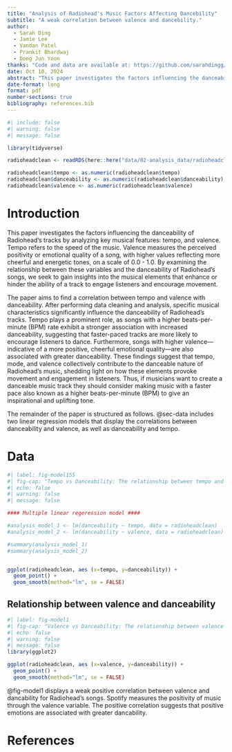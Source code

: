```yaml
---
title: "Analysis of Radiohead's Music Factors Affecting Dancebility"
subtitle: "A weak correlation between valence and dancebility."
author: 
  - Sarah Ding
  - Jamie Lee
  - Vandan Patel
  - Prankit Bhardwaj
  - Dong Jun Yoon
thanks: "Code and data are available at: https://github.com/sarahdingg/SpotifyProject/tree/main/SpotifyAPI."
date: Oct 10, 2024
abstract: "This paper investigates the factors influencing the danceability of Radiohead's tracks by analyzing tempo, and valence. Our findings indicate that tempo shows no statistically significant correlation with danceability, suggesting it does not play a major role in determining the danceable quality of the songs. Valence exhibits a weak positive correlation with danceability, indicating a modest association where higher valence tracks tend to be slightly more danceable."
date-format: long
format: pdf
number-sections: true
bibliography: references.bib
---
```


```r
#| include: false
#| warning: false
#| message: false

library(tidyverse)

radioheadclean <- readRDS(here::here("data/02-analysis_data/radioheadclean.rds"))

radioheadclean$tempo <- as.numeric(radioheadclean$tempo)
radioheadclean$danceability <- as.numeric(radioheadclean$danceability)
radioheadclean$valence <- as.numeric(radioheadclean$valence)
```


# Introduction

This paper investigates the factors influencing the danceability of Radiohead's tracks by analyzing key musical features: tempo, and valence. Tempo refers to the speed of the music. Valence measures the perceived positivity or emotional quality of a song, with higher values reflecting more cheerful and energetic tones, on a scale of 0.0 - 1.0. By examining the relationship between these variables and the danceability of Radiohead's songs, we seek to gain insights into the musical elements that enhance or hinder the ability of a track to engage listeners and encourage movement. 

The paper aims to find a correlation between tempo and valence with danceability. After performing data cleaning and analysis, specific musical characteristics significantly influence the danceability of Radiohead's tracks. Tempo plays a prominent role, as songs with a higher beats-per-minute (BPM) rate exhibit a stronger association with increased danceability, suggesting that faster-paced tracks are more likely to encourage listeners to dance. Furthermore, songs with higher valence—indicative of a more positive, cheerful emotional quality—are also associated with greater danceability. These findings suggest that tempo, mode, and valence collectively contribute to the danceable nature of Radiohead's music, shedding light on how these elements provoke movement and engagement in listeners. Thus, if musicians want to create a danceable music track they should consider making music with a faster pace also known as a higher beats-per-minute (BPM) to give an inspirational and uplifting tone.

The remainder of the paper is structured as follows. @sec-data includes two linear regression models that display the correlations between danceability and valence, as well as danceability and tempo. 


# Data {#sec-data}

```r
#| label: fig-model155
#| fig-cap: "Tempo vs Danceability: The relationship between tempo and danceability shows no statistically significance between tempo and danceability, indicating that variations in tempo do not meaningfully predict the danceability of the songs."
#| echo: false
#| warning: false
#| message: false

#### Multiple linear regeression model ####

#analysis_model_1 <- lm(danceability ~ tempo, data = radioheadclean)
#analysis_model_2 <- lm(danceability ~ valence, data = radioheadclean)

#summary(analysis_model_1)
#summary(analysis_model_2)


ggplot(radioheadclean, aes (x=tempo, y=danceability)) + 
  geom_point() + 
  geom_smooth(method="lm", se = FALSE)


```




## Relationship between valence and danceability

```r
#| label: fig-model1
#| fig-cap: "Valence vs Danceability: The relationship between valence and danceability reveals a weak positive correlation, indicating that while songs with higher valence—reflecting a more positive emotional tone—tend to have slightly higher danceability scores, the relationship is not particularly strong."
#| echo: false
#| warning: false
#| message: false
library(ggplot2)

ggplot(radioheadclean, aes (x=valence, y=danceability)) + 
  geom_point() + 
  geom_smooth(method="lm", se = FALSE) 
```

@fig-model1 displays a weak positive correlation between valence and dancability for Radiohead's songs. Spotify  measures the positivity of music through the valence variable. The positive correlation suggests that positive emotions are associated with greater dancability. 


# References


